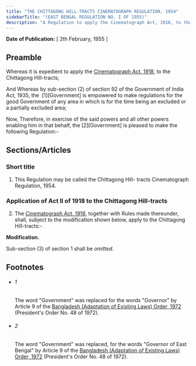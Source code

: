```yaml
---
title: "THE CHITTAGONG HILL-TRACTS CINEMATOGRAPH REGULATION, 1954"
sidebarTitle: "(EAST BENGAL REGULATION NO. I OF 1955)"
description: "A Regulation to apply the Cinematograph Act, 1918, to the Chittagong Hill-tracts."
---
```


**Date of Publication:** [ 2th February, 1955 ]

## Preamble

Whereas it is expedient to apply the [Cinematograph Act, 1918](/act-108.html "Cinematograph Act, 1918"), to the Chittagong Hill-tracts;

And Whereas by sub-section (2) of section 92 of the Government of India Act, 1935, the  [1][Government] is empowered to make regulations for the good Government of any area in which is for the time being an excluded or a partially excluded area;

Now, Therefore, in exercise of the said powers and all other powers enabling him in that behalf, the [2][Government] is pleased to make the following Regulation:-

## Sections/Articles

### Short title

1. This Regulation may be called the Chittagong Hill- tracts Cinematograph Regulation, 1954.

### Application of Act II of 1918 to the Chittagong Hill-tracts

2. The [Cinematograph Act, 1918](/act-108.html "Cinematograph Act, 1918"), together with Rules made thereunder, shall, subject to the modification shown below, apply to the Chittagong Hill-tracts:-

**Modification.**

Sub-section (3) of section 1 shall be _omitted._

## Footnotes

- ###### 1

  The word "Government" was replaced for the words "Governor" by Article 9 of the [Bangladesh (Adaptation of Existing Laws) Order, 1972](/act-388.html "Bangladesh (Adaptation of Existing Laws) Order, 1972 ") (President's Order No. 48 of 1972).

- ###### 2

  The word "Government" was replaced, for the words "Governor of East Bengal" by Article 9 of the [Bangladesh (Adaptation of Existing Laws) Order, 1972](/act-388.html "Bangladesh (Adaptation of Existing Laws) Order, 1972 ") (President's Order No. 48 of 1972).
